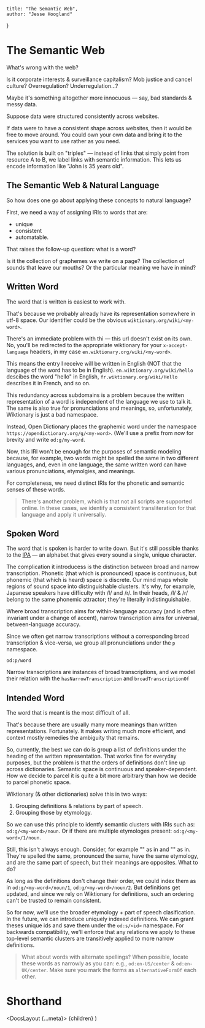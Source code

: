 
    title: "The Semantic Web",
    author: "Jesse Hoogland"
}

# The Semantic Web

What's wrong with the web?

Is it corporate interests & surveillance capitalism? 
Mob justice and cancel culture?
Overregulation? 
Underregulation...?


Maybe it's something altogether more innocuous — say,
bad standards & messy data.


Suppose data were structured consistently across websites. 

If data were to have a consistent shape across websites, then it would be free to move around. 
You could own your own data and bring it to the services you want to use rather as you need.

The solution is built on "triples" — instead of links that simply point from resource A to B, we label links with semantic information. This lets us encode information like "John is 35 years old".

## The Semantic Web & Natural Language

So how does one go about applying these concepts to natural language?

First, we need a way of assigning IRIs to words that are:
- unique
- consistent
- automatable.

That raises the follow-up question: what is a word?

Is it the collection of graphemes we write on a page? 
The collection of sounds that leave our mouths? 
Or the particular meaning we have in mind?

## Written Word

The word that is written is easiest to work with.

That's because we probably already have its representation somewhere in utf-8 space.
Our identifier could be the obvious `wiktionary.org/wiki/<my-word>`. 

There's an immediate problem with thi — this url doesn't exist on its own. 
No, you'll be redirected to the appropriate wiktionary for your `x-accept-language` headers, in my case `en.wiktionary.org/wiki/<my-word>`.

This means the entry I receive will be written in English (NOT that the language of the word has to be in English).
`en.wiktionary.org/wiki/hello` descibes the word "hello" in English, `fr.wiktionary.org/wiki/Hello` describes it in French, and so on.

This redundancy across subdomains is a problem because the written representation of a word is independent of the language we use to talk it.
The same is also true for pronunciations and meanings, so, unfortunately, Wiktionary is just a bad namespace.

Instead, Open Dictionary places the **g**raphemic word under the namespace `https://opendictionary.org/g/<my-word>`.
(We'll use a prefix from now for brevity and write `od:g/my-word`.

Now, this IRI won't be enough for the purposes of semantic modeling because, for example, two words might be spelled the same in two different languages, and, even in one language, the same written word can have various pronunciations, etymolgies, and meanings.

For completeness, we need distinct IRIs for the phonetic and semantic senses of these words.

> There's another problem, which is that not all scripts are supported online.
In these cases, we identify a consistent transliteration for that language and apply it universally. 

## Spoken Word

The word that is spoken is harder to write down.
But it's still possible thanks to the [IPA]() — an alphabet that gives every sound a single, unique character.

The complication it introducess is the distinction between broad and narrow transcription.
Phonetic (that which is pronounced) space is continuous, but phonemic (that which is heard) space is discrete.
Our mind maps whole regions of sound space into distinguishable clusters. 
It's why, for example, Japanese speakers have difficulty with /l/ and /r/.
In their heads, /l/ & /r/ belong to the same phonemic attractor; they're literally indistinguishable.

Where broad transcription aims for within-language accuracy (and is often invariant under a change of accent), narrow transcription aims for universal, between-language accuracy.

Since we often get narrow transcriptions without a corresponding broad transcription & vice-versa, we group all pronunciations under the `p` namespace.

`od:p/word`

Narrow transcriptions are instances of broad transcriptions, and we model their relation with the `hasNarrowTranscription` and `broadTranscriptionOf`


## Intended Word

The word that is meant is the most difficult of all.

That's because there are usually many more meanings than written representations. 
Fortunately. 
It makes writing much more efficient, and context mostly remedies the ambiguity that remains.

So, currently, the best we can do is group a list of definitions under the heading of the written representation.
That works fine for everyday purposes, but the problem is that the orders of definitions don't line up across dictionaries.
Semantic space is continuous and speaker-dependent. 
How we decide to parcel it is quite a bit more arbitrary than how we decide to parcel phonetic space.

Wiktionary (& other dictionaries) solve this in two ways: 
1. Grouping definitions & relations by part of speech. 
2. Grouping those by etymology. 

So we can use this principle to identfy **s**emantic clusters with IRIs such as: `od:g/<my-word>/noun`. 
Or if there are multiple etymologes present: `od:g/<my-word>/1/noun`.

Still, this isn't always enough. 
Consider, for example "" as in and "" as in.
They're spelled the same, pronounced the same, have the same etymology, and are the same part of speech, but their meanings are opposites.
What to do?

As long as the definitions don't change their order, we could index them as in `od:g/<my-word>/noun/1`, `od:g/<my-word>/noun/2`.
But definitions get updated, and since we rely on Wiktionary for definitions, such an ordering can't be trusted to remain consistent.

So for now, we'll use the broader etymology + part of speech clasification.
In the future, we can introduce uniquely indexed definitions. 
We can grant theses unique ids and save them under the `od:s/<id>` namespace.
For backwards compatibility, we'll enforce that any relations we apply to these top-level semantic clusters are transitively applied to more narrow definitions.

> What about words with alternate spellings? When possible, locate these words as narrowly as you can: e.g., `od:en-US/center` & `od:en-UK/center`. Make sure you mark the forms as `alternativeFormOf` each other.

# Shorthand


  <DocsLayout {...meta}>
    {children}
  </DocsLayout>
)
